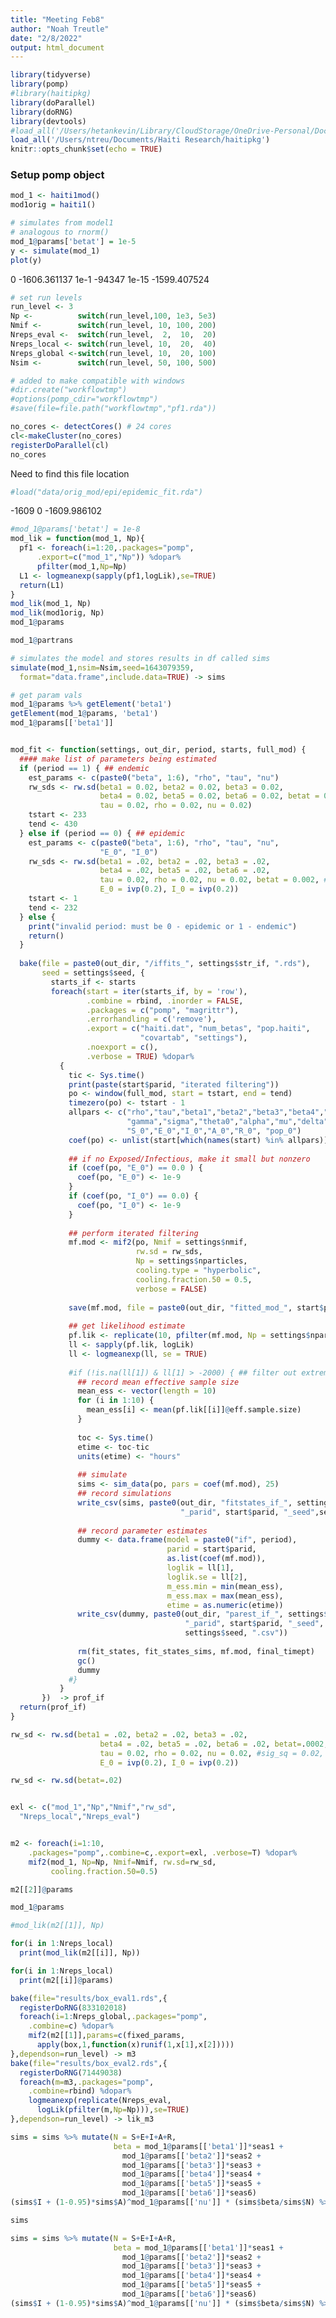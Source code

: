 ```yaml
---
title: "Meeting Feb8"
author: "Noah Treutle"
date: "2/8/2022"
output: html_document
---
```


```r
library(tidyverse)
library(pomp)
#library(haitipkg)
library(doParallel)
library(doRNG)
library(devtools)
#load_all('/Users/hetankevin/Library/CloudStorage/OneDrive-Personal/Documents/UMich/Research/haitiRes/haitipkg')
load_all('/Users/ntreu/Documents/Haiti Research/haitipkg')
knitr::opts_chunk$set(echo = TRUE)
```



### Setup pomp object

```r
mod_1 <- haiti1mod()
mod1orig = haiti1()
```

```r
# simulates from model1
# analogous to rnorm()
mod_1@params['betat'] = 1e-5
y <- simulate(mod_1)
plot(y)
```

0 -1606.361137
1e-1 -94347
1e-15 -1599.407524

```r
# set run levels
run_level <- 3
Np <-          switch(run_level,100, 1e3, 5e3)
Nmif <-        switch(run_level, 10, 100, 200)
Nreps_eval <-  switch(run_level,  2,  10,  20)
Nreps_local <- switch(run_level, 10,  20,  40)
Nreps_global <-switch(run_level, 10,  20, 100)
Nsim <-        switch(run_level, 50, 100, 500) 
```


```r
# added to make compatible with windows
#dir.create("workflowtmp")
#options(pomp_cdir="workflowtmp")
#save(file=file.path("workflowtmp","pf1.rda"))

```

```r
no_cores <- detectCores() # 24 cores
cl<-makeCluster(no_cores)
registerDoParallel(cl)
no_cores
```



Need to find this file location
```r
#load("data/orig_mod/epi/epidemic_fit.rda")
```


-1609 0
-1609.986102 

```r
#mod_1@params['betat'] = 1e-8
mod_lik = function(mod_1, Np){
  pf1 <- foreach(i=1:20,.packages="pomp",
      .export=c("mod_1","Np")) %dopar%
      pfilter(mod_1,Np=Np)
  L1 <- logmeanexp(sapply(pf1,logLik),se=TRUE)
  return(L1)
}
mod_lik(mod_1, Np)
mod_lik(mod1orig, Np)
mod_1@params

```
```r
mod_1@partrans
```
```r
# simulates the model and stores results in df called sims
simulate(mod_1,nsim=Nsim,seed=1643079359,
  format="data.frame",include.data=TRUE) -> sims
```




```r
# get param vals
mod_1@params %>% getElement('beta1')
getElement(mod_1@params, 'beta1')
mod_1@params[['beta1']]
```


```r

```


```r
mod_fit <- function(settings, out_dir, period, starts, full_mod) {
  #### make list of parameters being estimated
  if (period == 1) { ## endemic
    est_params <- c(paste0("beta", 1:6), "rho", "tau", "nu")
    rw_sds <- rw.sd(beta1 = 0.02, beta2 = 0.02, beta3 = 0.02,
                    beta4 = 0.02, beta5 = 0.02, beta6 = 0.02, betat = 0.002, #sig_sq = 0.02,
                    tau = 0.02, rho = 0.02, nu = 0.02)
    tstart <- 233
    tend <- 430
  } else if (period == 0) { ## epidemic
    est_params <- c(paste0("beta", 1:6), "rho", "tau", "nu", 
                    "E_0", "I_0")
    rw_sds <- rw.sd(beta1 = .02, beta2 = .02, beta3 = .02,
                    beta4 = .02, beta5 = .02, beta6 = .02,
                    tau = 0.02, rho = 0.02, nu = 0.02, betat = 0.002, #sig_sq = 0.02,
                    E_0 = ivp(0.2), I_0 = ivp(0.2))
    tstart <- 1
    tend <- 232
  } else {
    print("invalid period: must be 0 - epidemic or 1 - endemic")
    return()
  }
  
  bake(file = paste0(out_dir, "/iffits_", settings$str_if, ".rds"), 
       seed = settings$seed, {
         starts_if <- starts
         foreach(start = iter(starts_if, by = 'row'),
                 .combine = rbind, .inorder = FALSE,
                 .packages = c("pomp", "magrittr"),
                 .errorhandling = c('remove'),
                 .export = c("haiti.dat", "num_betas", "pop.haiti", 
                             "covartab", "settings"),
                 .noexport = c(),
                 .verbose = TRUE) %dopar% 
           {
             tic <- Sys.time()
             print(paste(start$parid, "iterated filtering"))
             po <- window(full_mod, start = tstart, end = tend)
             timezero(po) <- tstart - 1
             allpars <- c("rho","tau","beta1","beta2","beta3","beta4","beta5","beta6","betat",
                          "gamma","sigma","theta0","alpha","mu","delta","nu", #"sig_sq",
                          "S_0","E_0","I_0","A_0","R_0", "pop_0")
             coef(po) <- unlist(start[which(names(start) %in% allpars)])
             
             ## if no Exposed/Infectious, make it small but nonzero
             if (coef(po, "E_0") == 0.0 ) {
               coef(po, "E_0") <- 1e-9
             }
             if (coef(po, "I_0") == 0.0) {
               coef(po, "I_0") <- 1e-9
             }
             
             ## perform iterated filtering
             mf.mod <- mif2(po, Nmif = settings$nmif,
                            rw.sd = rw_sds,
                            Np = settings$nparticles,
                            cooling.type = "hyperbolic",
                            cooling.fraction.50 = 0.5,
                            verbose = FALSE)
             
             save(mf.mod, file = paste0(out_dir, "fitted_mod_", start$parid, ".rda"))
             
             ## get likelihood estimate 
             pf.lik <- replicate(10, pfilter(mf.mod, Np = settings$nparticles)) 
             ll <- sapply(pf.lik, logLik)
             ll <- logmeanexp(ll, se = TRUE)
             
             #if (!is.na(ll[1]) & ll[1] > -2000) { ## filter out extreme cases based on log-likelihood
               ## record mean effective sample size
               mean_ess <- vector(length = 10)
               for (i in 1:10) {
                 mean_ess[i] <- mean(pf.lik[[i]]@eff.sample.size)
               }
               
               toc <- Sys.time()
               etime <- toc-tic
               units(etime) <- "hours"
               
               ## simulate
               sims <- sim_data(po, pars = coef(mf.mod), 25)
               ## record simulations
               write_csv(sims, paste0(out_dir, "fitstates_if_", settings$str_if2, 
                                      "_parid", start$parid, "_seed",settings$seed, ".csv"))
               
               ## record parameter estimates
               dummy <- data.frame(model = paste0("if", period), 
                                   parid = start$parid,
                                   as.list(coef(mf.mod)),
                                   loglik = ll[1],
                                   loglik.se = ll[2],
                                   m_ess.min = min(mean_ess),
                                   m_ess.max = max(mean_ess),
                                   etime = as.numeric(etime))
               write_csv(dummy, paste0(out_dir, "parest_if_", settings$str_if2, 
                                       "_parid", start$parid, "_seed", 
                                       settings$seed, ".csv"))
               
               rm(fit_states, fit_states_sims, mf.mod, final_timept)
               gc()
               dummy
             #}
           }
       })  -> prof_if
  return(prof_if)
}
```


```r
rw_sd <- rw.sd(beta1 = .02, beta2 = .02, beta3 = .02,
                    beta4 = .02, beta5 = .02, beta6 = .02, betat=.0002,
                    tau = 0.02, rho = 0.02, nu = 0.02, #sig_sq = 0.02,
                    E_0 = ivp(0.2), I_0 = ivp(0.2))

rw_sd <- rw.sd(betat=.02)


exl <- c("mod_1","Np","Nmif","rw_sd",
  "Nreps_local","Nreps_eval")


m2 <- foreach(i=1:10,
    .packages="pomp",.combine=c,.export=exl, .verbose=T) %dopar%
    mif2(mod_1, Np=Np, Nmif=Nmif, rw.sd=rw_sd,
         cooling.fraction.50=0.5)


```


```r
m2[[2]]@params
```

```r
mod_1@params
```


```r
#mod_lik(m2[[1]], Np)

for(i in 1:Nreps_local)
  print(mod_lik(m2[[i]], Np))

```

```r
for(i in 1:Nreps_local)
  print(m2[[i]]@params)

```



```r
bake(file="results/box_eval1.rds",{
  registerDoRNG(833102018)
  foreach(i=1:Nreps_global,.packages="pomp",
    .combine=c) %dopar%
    mif2(m2[[1]],params=c(fixed_params,
      apply(box,1,function(x)runif(1,x[1],x[2]))))
},dependson=run_level) -> m3
bake(file="results/box_eval2.rds",{
  registerDoRNG(71449038)
  foreach(m=m3,.packages="pomp",
    .combine=rbind) %dopar%
    logmeanexp(replicate(Nreps_eval,
      logLik(pfilter(m,Np=Np))),se=TRUE)
},dependson=run_level) -> lik_m3
```


```r
sims = sims %>% mutate(N = S+E+I+A+R, 
                       beta = mod_1@params[['beta1']]*seas1 +
                         mod_1@params[['beta2']]*seas2 + 
                         mod_1@params[['beta3']]*seas3 + 
                         mod_1@params[['beta4']]*seas4 + 
                         mod_1@params[['beta5']]*seas5 + 
                         mod_1@params[['beta6']]*seas6)
(sims$I + (1-0.95)*sims$A)^mod_1@params[['nu']] * (sims$beta/sims$N) %>% plot()

sims
```


```r
sims = sims %>% mutate(N = S+E+I+A+R, 
                       beta = mod_1@params[['beta1']]*seas1 +
                         mod_1@params[['beta2']]*seas2 + 
                         mod_1@params[['beta3']]*seas3 + 
                         mod_1@params[['beta4']]*seas4 + 
                         mod_1@params[['beta5']]*seas5 + 
                         mod_1@params[['beta6']]*seas6)
(sims$I + (1-0.95)*sims$A)^mod_1@params[['nu']] * (sims$beta/sims$N) %>%
```








